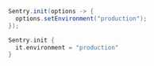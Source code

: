```java {tabTitle: Java}
Sentry.init(options -> {
  options.setEnvironment("production");
});
```

```kotlin {tabTitle: Kotlin}
Sentry.init {
  it.environment = "production"
}
```
